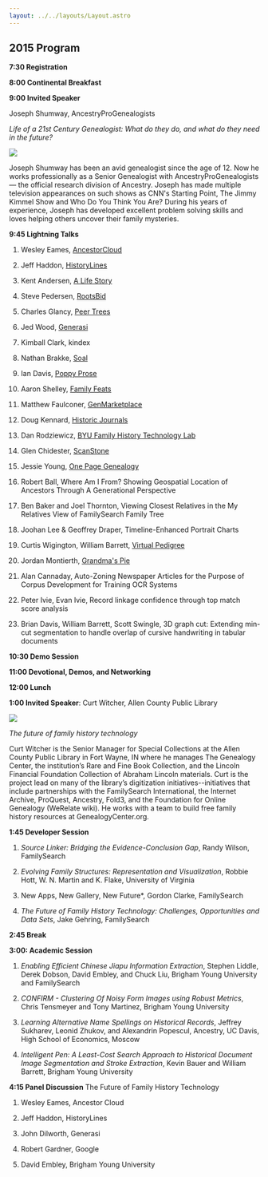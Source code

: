 ```yaml
---
layout: ../../layouts/Layout.astro
---
```



## 2015 Program

**7:30 Registration**

**8:00 Continental Breakfast**

**9:00 Invited Speaker**

Joseph Shumway, AncestryProGenealogists

_Life of a 21st Century Genealogist: What do they do, and what do they need in
the future?_

<div class="flex justify-around">

<img class="w-1/5" src="/conf/2015/joseph-shumway.jpg" />

<p class="w-3/5">Joseph Shumway has been an avid genealogist since the age of 12. Now he works
professionally as a Senior Genealogist with AncestryProGenealogists &mdash; the
official research division of Ancestry. Joseph has made multiple television
appearances on such shows as CNN's Starting Point, The Jimmy Kimmel Show and Who
Do You Think You Are? During his years of experience, Joseph has developed
excellent problem solving skills and loves helping others uncover their family
mysteries.</p>
</div>

<div class="clear"></div>

**9:45 Lightning Talks**

1. Wesley Eames, [AncestorCloud](http://ancestorcloud.com/)
1. Jeff Haddon, [HistoryLines](https://historylines.com/)
1. Kent Andersen,
   [A Life Story](https://www.youtube.com/watch?v=Q-K_gzedUC4&feature=youtu.be)
1. Steve Pedersen, [RootsBid](http://rootsbid.com/)
1. Charles Glancy, [Peer Trees](http://www.peertrees.com/#/)
1. Jed Wood, [Generasi](http://generasi.me/)
1. Kimball Clark, kindex
1. Nathan Brakke, [Soal](http://mysoal.com/)
1. Ian Davis, [Poppy Prose](http://poppyprose.com/)
1. Aaron Shelley, [Family Feats](http://www.familyfeats.net/#/landing)
1. Matthew Faulconer, [GenMarketplace](http://www.genmarketplace.com/)
1. Doug Kennard, [Historic Journals](https://hjournals.com/)
1. Dan Rodziewicz, [BYU Family History Technology Lab](http://fhtl.byu.edu/)
1. Glen Chidester, [ScanStone](https://www.youtube.com/watch?v=RFQUsdD-560)
1. Jessie Young, [One Page Genealogy](http://opg.fhtl.byu.edu/)
1. Robert Ball, Where Am I From? Showing Geospatial Location of Ancestors
   Through A Generational
   Perspective<Paper url="/conf/2015/ball-where-fhtw2015.pdf" /><Presentation hrefurl="/conf/2015/ball-where-presentation-fhtw2015.pdf" />
1. Ben Baker and Joel Thornton, Viewing Closest Relatives in the My Relatives
   View of FamilySearch Family
   Tree<Paper url="/conf/2015/baker-closest-fhtw2015.pdf" /><Poster url="/conf/2015/baker-closest-poster-fhtw2015.pdf" /><Presentation url="/conf/2015/baker-closest-presentation-fhtw2015.pdf" />

1. Joohan Lee & Geoffrey Draper, Timeline-Enhanced Portrait Charts
1. Curtis Wigington, William Barrett,
   [Virtual Pedigree](http://virtual-pedigree.fhtl.byu.edu/)
1. Jordan Montierth, [Grandma's Pie](http://grandmas-pie.fhtl.byu.edu/)
1. Alan Cannaday, Auto-Zoning Newspaper Articles for the Purpose of Corpus
   Development for Training OCR
   Systems<Paper url="/conf/2015/cannaday-autozoning-fhtw2015.pdf" />
1. Peter Ivie, Evan Ivie, Record linkage confidence through top match score
   analysis
1. Brian Davis, William Barrett, Scott Swingle, 3D graph cut: Extending min-cut
   segmentation to handle overlap of cursive handwriting in tabular documents

**10:30 Demo Session**

**11:00 Devotional, Demos, and Networking**

**12:00 Lunch**

**1:00 Invited Speaker**: Curt Witcher, Allen County Public Library

<img class="mr-10" src="/conf/2015/curt-witcher.jpg" />

<div>

_The future of family history technology_

<p>
  Curt Witcher is the Senior Manager for Special Collections at the Allen County
  Public Library in Fort Wayne, IN where he manages The Genealogy Center, the
  institution’s Rare and Fine Book Collection, and the Lincoln Financial
  Foundation Collection of Abraham Lincoln materials. Curt is the project lead
  on many of the library’s digitization initiatives--initiatives that include
  partnerships with the FamilySearch International, the Internet Archive,
  ProQuest, Ancestry, Fold3, and the Foundation for Online Genealogy (WeRelate
  wiki). He works with a team to build free family history resources at
  GenealogyCenter.org.
</p>

</div>

**1:45 Developer Session**

1. _Source Linker: Bridging the Evidence-Conclusion Gap_, Randy Wilson,
   FamilySearch<Paper url="/conf/2015/wilson-source-fhtw2015.pdf" /><Presentation url="/conf/2015/wilson-source-presentation-fhtw2015.pdf" />

1. _Evolving Family Structures: Representation and Visualization_, Robbie Hott,
   W. N. Martin and K. Flake, University of
   Virginia<Presentation url="/conf/2015/hott-evolving-presentation-fhtw2015.pdf" />

1. New Apps, New Gallery, New Future\*, Gordon Clarke, FamilySearch

1. _The Future of Family History Technology: Challenges, Opportunities and Data
   Sets_, Jake Gehring,
   FamilySearch<Presentation url="/conf/2015/gehring-future-presentation-fhtw2015.pdf" />

**2:45 Break**

**3:00: Academic Session**

1. _Enabling Efficient Chinese Jiapu Information Extraction_, Stephen Liddle,
   Derek Dobson, David Embley, and Chuck Liu, Brigham Young University and
   FamilySearch<Paper url="/conf/2015/liddle-enabling-fhtw2015.pdf" />

1. _CONFIRM - Clustering Of Noisy Form Images using Robust Metrics_, Chris
   Tensmeyer and Tony Martinez, Brigham Young University

1. _Learning Alternative Name Spellings on Historical Records_, Jeffrey
   Sukharev, Leonid Zhukov, and Alexandrin Popescul, Ancestry, UC Davis, High
   School of Economics, Moscow

1. _Intelligent Pen: A Least-Cost Search Approach to Historical Document Image
   Segmentation and Stroke Extraction_, Kevin Bauer and William Barrett, Brigham
   Young
   University<Paper url="/conf/2015/bauer-intelligent-pen-fhtw2015.pdf" /><Presentation url="/conf/2015/bauer-intelligent-pen-presentation-fhtw2015.pdf" />

**4:15 Panel Discussion** The Future of Family History Technology

1. Wesley Eames, Ancestor Cloud

1. Jeff Haddon, HistoryLines

1. John Dilworth, Generasi

1. Robert Gardner, Google

1. David Embley, Brigham Young University
